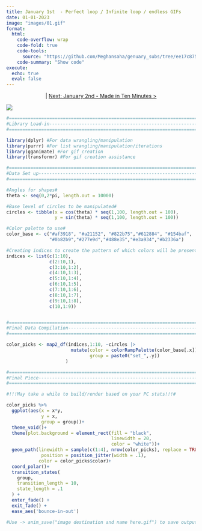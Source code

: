 ```yaml
---
title: January 1st  - Perfect loop / Infinite loop / endless GIFs
date: 01-01-2023
image: "images/01.gif"
format:
  html:
    code-overflow: wrap
    code-fold: true
    code-tools:
      source: "https://github.com/Meghansaha/genuary_subs/tree/ee17c875f979a9647d1ecc697171d751b5e73198/year/submissions/2023/scripts/01_infinite_loop.R"
    code-summary: "Show code"
execute:
  echo: true
  eval: false
---
```


<center>\| [Next: January 2nd - Made in Ten Minutes \>](day_02.qmd)</center>

[![](images/01.gif){fig-alt="A gif of an abstract hear-shaped mass with wings protuding from the bottom and wrapping around to the top. The image appears as if it's beating like a heart with rainbow colored changes at each pulse." fig-align="center"}](../images/01.gif)

```r
#=============================================================================#
#Library Load-in---------------------------------------------------------------
#=============================================================================#

library(dplyr) #For data wrangling/manipulation
library(purrr) #For list wrangling/manipulation/iterations
library(gganimate) #For gif creation
library(transformr) #For gif creation assistance

#=============================================================================#
#Data Set up-------------------------------------------------------------------
#=============================================================================#

#Angles for shapes#
theta <- seq(0,2*pi, length.out = 10000)

#Base level of circles to be manipulated#
circles <- tibble(x = cos(theta) * seq(1,100, length.out = 100),
                  y = sin(theta) * seq(1,100, length.out = 100))

#Color palette to use#
color_base <- c("#af3918", "#a21152", "#822b75","#612884", "#154baf",
                "#0b82b9","#277e9d","#488e35","#e3a934","#b2336a")

#Creating indices to create the pattern of which colors will be presented in a loop#            
indices <- list(c(1:10),
                c(2:10,1),
                c(3:10,1:2),
                c(4:10,1:3),
                c(5:10,1:4),
                c(6:10,1:5),
                c(7:10,1:6),
                c(8:10,1:7),
                c(9:10,1:8),
                c(10,1:9))


#=============================================================================#
#Final Data Compilation--------------------------------------------------------
#=============================================================================#

color_picks <- map2_df(indices,1:10, ~circles |>
                        mutate(color = colorRampPalette(color_base[.x])(nrow(circles)),
                               group = paste0("set_",.y))
                      )

#=============================================================================#
#Final Piece-------------------------------------------------------------------
#=============================================================================#

#!!!May take a while to build/render based on your PC stats!!!#

color_picks %>%
  ggplot(aes(x = x*y,
             y = x, 
             group = group))+
  theme_void()+
  theme(plot.background = element_rect(fill = "black", 
                                       linewidth = 20, 
                                       color = "white"))+
  geom_path(linewidth = sample(c(1:4), nrow(color_picks), replace = TRUE),
             position = position_jitter(width = .1), 
            color = color_picks$color)+
  coord_polar()+
  transition_states(
    group,
    transition_length = 10,
    state_length = .1
  ) +
  enter_fade() + 
  exit_fade() +
  ease_aes('bounce-in-out')

#Use -> anim_save("image destination and name here.gif") to save output locally
```
